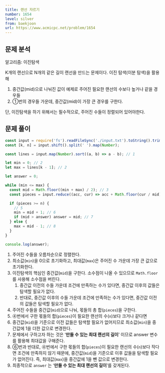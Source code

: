 ```yaml
---
title: 랜선 자르기
number: 1654
level: silver
from: baekjoon
url: https://www.acmicpc.net/problem/1654
---
```


## 문제 분석

알고리즘: 이진탐색

K개의 랜선으로 N개의 같은 길이 랜선을 만드는 문제이다. 이진 탐색(이분 탐색)을 활용해

1. 중간값(mid)으로 나눠진 값이 예제로 주어진 필요한 랜선의 수보다 높거나 같을 경우들
2. ①번의 경우들 가운데, 중간값(mid)이 가장 큰 경우를 구한다.

단, 이진탐색을 하기 위해서는 필수적으로, 주어진 수들이 정렬되어 있어야한다.

## 문제 풀이

```jsx
const input = require('fs').readFileSync('./input.txt').toString().trim().split('\n');
const [k, n] = input.shift().split(' ').map(Number);

const lines = input.map(Number).sort((a, b) => a - b); // 1

let min = 0; // 2
let max = lines[k - 1]; // 2

let answer = 0;

while (min <= max) {
  const mid = Math.floor((min + max) / 2); // 3
  const pieces = input.reduce((acc, cur) => acc + Math.floor(cur / mid), 0); // 4

  if (pieces >= n) {
    // 5
    min = mid + 1; // 6
    if (mid > answer) answer = mid; // 7
  } else {
    max = mid - 1; // 8
  }
}

console.log(answer);
```

1. 주어진 수들을 오름차순으로 정렬한다.
2. 최소값(`min`)을 0으로 초기화하고, 최대값(`max`)은 주어진 수 가운데 가장 큰 값으로 초기화한다.
3. 이진탐색의 핵심인 중간값(`mid`)을 구한다. 소수점이 나올 수 있으므로 `Math.floor`를 사용해 소수점을 버린다.
   1. 중간값 이전의 수들 가운데 조건에 만족하는 수가 있다면, 중간값 이후의 값들은 탐색할 필요가 없다.
   2. 반대로, 중간값 이후의 수들 가운데 조건에 만족하는 수가 있다면, 중간값 이전의 값들은 탐색할 필요가 없다.
4. 주어진 수들을 중간값(`mid`)으로 나눠, 몫들의 총 합(`pieces`)을 구한다.
5. ⓸번에서 구한 몫들의 합(`pieces`)이 필요한 랜선의 수(`n`)보다 크거나 같다면
6. 중간값(`mid`)을 기준으로 이전 값들은 탐색할 필요가 없어지므로 최소값(`min`)을 중간값에 1을 더한 값으로 변경한다.
7. 문제에서 구하고자 하는 것은 ‘**만들 수 있는 최대 랜선의 길이**’ 이므로 answer 변수를 활용해 최대값을 구해준다.
8. ⑥번과 반대로, ⓸번에서 구한 몫들의 합(`pieces`)이 필요한 랜선의 수(`n`)보다 작다면 조건에 만족하지 않기 때문에,
   중간값(`mid`)을 기준으로 이후 값들을 탐색할 필요가 없어진다. 즉, 최대값(`max`)을 중간값에 1을 뺀 값으로 변경한다.
9. 최종적으로 `answer` 는 ‘**만들 수 있는 최대 랜선의 길이**’를 갖게된다.
